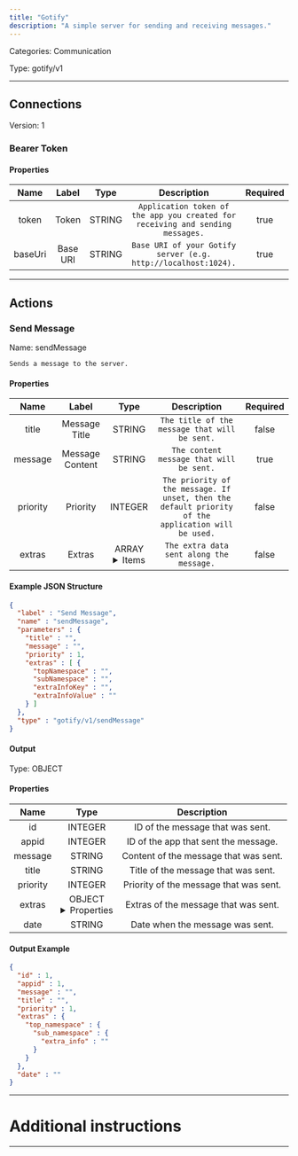 ```yaml
---
title: "Gotify"
description: "A simple server for sending and receiving messages."
---
```



Categories: Communication


Type: gotify/v1

<hr />



## Connections

Version: 1


### Bearer Token

#### Properties

|      Name       |      Label     |     Type     |     Description     | Required |
|:---------------:|:--------------:|:------------:|:-------------------:|:--------:|
| token | Token | STRING | `Application token of the app you created for receiving and sending messages.` | true |
| baseUri | Base URI | STRING | `Base URI of your Gotify server (e.g. http://localhost:1024).` | true |





<hr />



## Actions


### Send Message
Name: sendMessage

`Sends a message to the server.`

#### Properties

|      Name       |      Label     |     Type     |     Description     | Required |
|:---------------:|:--------------:|:------------:|:-------------------:|:--------:|
| title | Message Title | STRING | `The title of the message that will be sent.` | false |
| message | Message Content | STRING | `The content message that will be sent.` | true |
| priority | Priority | INTEGER | `The priority of the message. If unset, then the default priority of the application will be used.` | false |
| extras | Extras | ARRAY <details> <summary> Items </summary> [&#123;STRING\(topNamespace), STRING\(subNamespace), STRING\(extraInfoKey), STRING\(extraInfoValue)&#125;\($extra)] </details> | `The extra data sent along the message.` | false |

#### Example JSON Structure
```json
{
  "label" : "Send Message",
  "name" : "sendMessage",
  "parameters" : {
    "title" : "",
    "message" : "",
    "priority" : 1,
    "extras" : [ {
      "topNamespace" : "",
      "subNamespace" : "",
      "extraInfoKey" : "",
      "extraInfoValue" : ""
    } ]
  },
  "type" : "gotify/v1/sendMessage"
}
```

#### Output



Type: OBJECT


#### Properties

|     Name     |     Type     |     Description     |
|:------------:|:------------:|:-------------------:|
| id | INTEGER | ID of the message that was sent. |
| appid | INTEGER | ID of the app that sent the message. |
| message | STRING | Content of the message that was sent. |
| title | STRING | Title of the message that was sent. |
| priority | INTEGER | Priority of the message that was sent. |
| extras | OBJECT <details> <summary> Properties </summary> &#123;&#123;&#123;STRING\(extra_info)&#125;\(sub_namespace)&#125;\(top_namespace)&#125; </details> | Extras of the message that was sent. |
| date | STRING | Date when the message was sent. |




#### Output Example
```json
{
  "id" : 1,
  "appid" : 1,
  "message" : "",
  "title" : "",
  "priority" : 1,
  "extras" : {
    "top_namespace" : {
      "sub_namespace" : {
        "extra_info" : ""
      }
    }
  },
  "date" : ""
}
```




<hr />

# Additional instructions
<hr />

